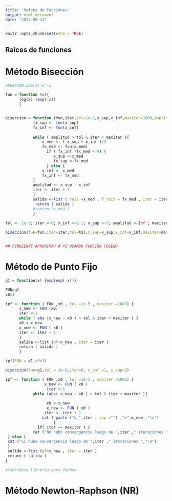 ```yaml
---
title: "Raíces de Funciones"
output: html_document
date: "2023-09-13"
---
```


```r
knitr::opts_chunk$set(echo = TRUE)
```

## Raíces de funciones

# Método Bisección

```r

#FUNCION LOG(X)-e^-x

fun = function (x){
      log(x)-(exp(-x))
      }


biseccion = function (fun,iter,tol=1e-5,x_sup,x_inf,maxiter=1000,amplitud=Inf) {
            fx_sup <- fun(x_sup)
            fx_inf <- fun(x_inf)
              
            while ( amplitud > tol & iter < maxiter ){
                x_med <- ( x_sup + x_inf )/2
                fx_med <- fun(x_med)
                  if ( fx_inf *fx_med < 0) {
                     x_sup <-x_med
                     fx_sup <-fx_med
                  } else {
                x_inf <- x_med
                fx_inf <- fx_med
            }
            amplitud <- x_sup - x_inf
            iter <- iter + 1
            }
            salida <-list ( raiz =x_med , f_raiz = fx_med , iter = iter )
             return ( salida )
            #return (x_med )
            }
  
tol <- 1e-5; iter <-0; x_inf <-0.1; x_sup <-5; amplitud <-Inf ; maxiter <-1000

biseccion(fun=fun,iter=iter,tol=tol,x_sup=x_sup,x_inf=x_inf,maxiter=maxiter,amplitud=amplitud)


## PENDIENTE APROXIMAR A PI USANDO FUNCIÓN COSENO

```

# Método de Punto Fijo


```r

g1 = function(x) {exp(exp(-x))}

FUN=g1
x0=1

ipf <- function ( FUN ,x0 , tol =1e-5 , maxiter =1000) {
      x_new <- FUN (x0)
      iter <-1
      while ( abs (x_new - x0 ) > tol & iter < maxiter ) {
      x0 <-x_new
      x_new <- FUN ( x0 )
      iter <- iter + 1
      }
      salida <-list (pf=x_new , iter = iter )
      return ( salida )
      }

ipf(FUN = g1,x0=1)

biseccion(fun=g1,tol = 1e-6,iter=0, x_inf =1, x_sup=2)

```
```r
ipf <- function ( FUN ,x0 , tol =1e-5 , maxiter =1000) {
                 x_new <- FUN ( x0 )
                  iter <-1
            while (abs( x_new - x0 ) > tol & iter < maxiter ){
                    
                  x0 <-x_new
                  x_new <- FUN ( x0 )
                 iter <- iter + 1
                cat ( paste ("x_",iter , sep ="") ,"=",x_new ,"\n")
                     }
              if( iter == maxiter ) {
            cat ("No hubo convergencia luego de ",iter ," iteraciones ","\n")
 } else {
 cat ("Si hubo convergencia luego de ",iter ," iteraciones ","\n")
 }
 salida <-list (pf=x_new , iter = iter )
 return ( salida )
}

#lubridate librería para fechas
```


# Método Newton-Raphson (NR)


```r


```



